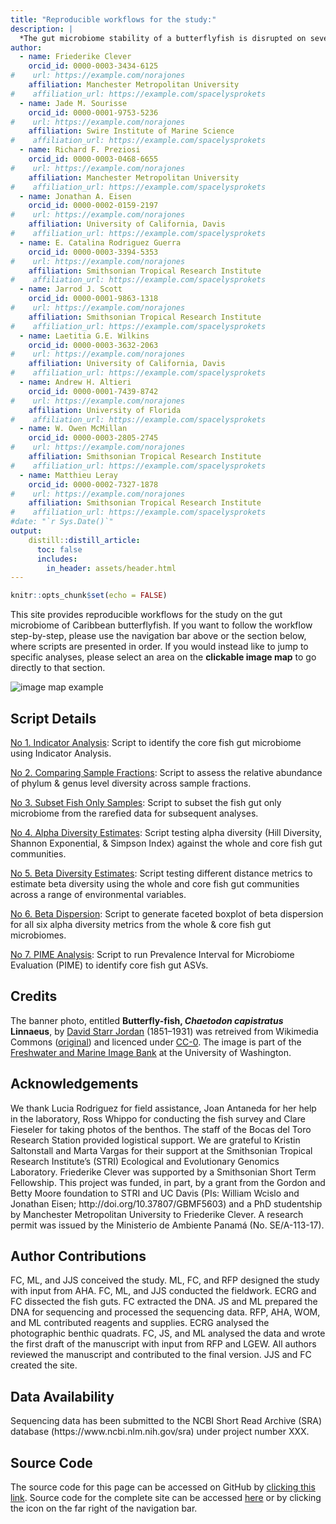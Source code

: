```yaml
---
title: "Reproducible workflows for the study:"
description: |
  *The gut microbiome stability of a butterflyfish is disrupted on severely degraded Caribbean reef habitats*.
author:
  - name: Friederike Clever
    orcid_id: 0000-0003-3434-6125
#    url: https://example.com/norajones
    affiliation: Manchester Metropolitan University
#    affiliation_url: https://example.com/spacelysprokets
  - name: Jade M. Sourisse
    orcid_id: 0000-0001-9753-5236
#    url: https://example.com/norajones
    affiliation: Swire Institute of Marine Science
#    affiliation_url: https://example.com/spacelysprokets
  - name: Richard F. Preziosi
    orcid_id: 0000-0003-0468-6655
#    url: https://example.com/norajones
    affiliation: Manchester Metropolitan University
#    affiliation_url: https://example.com/spacelysprokets
  - name: Jonathan A. Eisen
    orcid_id: 0000-0002-0159-2197
#    url: https://example.com/norajones
    affiliation: University of California, Davis
#    affiliation_url: https://example.com/spacelysprokets
  - name: E. Catalina Rodriguez Guerra
    orcid_id: 0000-0003-3394-5353
#    url: https://example.com/norajones
    affiliation: Smithsonian Tropical Research Institute
#    affiliation_url: https://example.com/spacelysprokets
  - name: Jarrod J. Scott
    orcid_id: 0000-0001-9863-1318
#    url: https://example.com/norajones
    affiliation: Smithsonian Tropical Research Institute
#    affiliation_url: https://example.com/spacelysprokets
  - name: Laetitia G.E. Wilkins
    orcid_id: 0000-0003-3632-2063
#    url: https://example.com/norajones
    affiliation: University of California, Davis
#    affiliation_url: https://example.com/spacelysprokets
  - name: Andrew H. Altieri
    orcid_id: 0000-0001-7439-8742
#    url: https://example.com/norajones
    affiliation: University of Florida
#    affiliation_url: https://example.com/spacelysprokets
  - name: W. Owen McMillan
    orcid_id: 0000-0003-2805-2745
#    url: https://example.com/norajones
    affiliation: Smithsonian Tropical Research Institute
#    affiliation_url: https://example.com/spacelysprokets
  - name: Matthieu Leray
    orcid_id: 0000-0002-7327-1878
#    url: https://example.com/norajones
    affiliation: Smithsonian Tropical Research Institute
#    affiliation_url: https://example.com/spacelysprokets
#date: "`r Sys.Date()`"
output:
    distill::distill_article:
      toc: false
      includes:
        in_header: assets/header.html
---
```


```r
knitr::opts_chunk$set(echo = FALSE)
```


This site provides reproducible workflows for the study on the gut microbiome of Caribbean butterflyfish. If you want to follow the workflow step-by-step, please use the navigation bar above or the section below, where scripts are presented in order. If you would instead like to jump to specific analyses, please select an area on the **clickable image map** to go directly to that section.

<div id="image_map">
<map name="workflow">
    <area target="_blank" alt="" title="all fish ASVs" href="wf3.html" coords="82,65,208,168" shape="rect">
    <area target="_blank" alt="" title="all ASVs" href="wf1.html#data-preparation" coords="23,12,261,65" shape="rect">
    <area target="_blank" alt="" title="all ASVs" href="wf1.html#data-preparation" coords="20,168,263,219" shape="rect">
    <area target="_blank" alt="" title="all ASVs" href="wf1.html#data-preparation" coords="23,67,80,167" shape="rect">
    <area target="_blank" alt="" title="all ASVs" href="wf1.html#data-preparation" coords="208,66,264,168" shape="rect">
    <area target="_blank" alt="" title="fish-core" href="wf1.html#run-indicator-analysis-to-identify-core-taxa" coords="94,284,197,363" shape="rect">
    <area target="_blank" alt="" title="alpha diversity all" href="wf4.html#whole-community" coords="300,76,419,105" shape="rect">
    <area target="_blank" alt="" title="beta dispersion all" href="wf6.html#beta-dispersion-plots-whole-v-core" coords="300,106,419,128" shape="rect">
    <area target="_blank" alt="" title="beta diversity all" href="wf5.html#whole-community" coords="300,131,419,156" shape="rect">
    <area target="_blank" alt="" title="alpha diversity core" href="wf4.html#core-community" coords="302,287,421,312" shape="rect">
    <area target="_blank" alt="" title="beta dispersion core" href="wf6.html#beta-dispersion-plots-whole-v-core" coords="301,314,419,337" shape="rect">
    <area target="_blank" alt="" title="beta diversity core" href="wf5.html#core-community" coords="303,339,420,365" shape="rect">
    <area target="_blank" alt="" title="PIME" href="wf7.html" coords="596,53,748,85" shape="rect">
    <area target="_blank" alt="" title="PIME" href="wf7.html" coords="596,99,748,132" shape="rect">
    <area target="_blank" alt="" title="PIME" href="wf7.html" coords="597,147,749,179" shape="rect">
    <area target="_blank" alt="" title="PIME" href="wf7.html" coords="583,11,766,51" shape="rect">
    <area target="_blank" alt="" title="PIME" href="wf7.html" coords="581,177,763,208" shape="rect">
</map>
<img src="assets/wf_map.png" alt="image map example" usemap="#workflow">
</div>


## Script Details

[No 1. Indicator Analysis](wf1.html): Script to identify the core fish gut microbiome using Indicator Analysis.

[No 2. Comparing Sample Fractions](wf2.html): Script to assess the relative abundance of phylum & genus level diversity across sample fractions.

[No 3. Subset Fish Only Samples](wf3.html): Script to subset the fish gut only microbiome from the rarefied data for subsequent analyses.

[No 4. Alpha Diversity Estimates](wf4.html): Script testing alpha diversity (Hill Diversity, Shannon Exponential, & Simpson Index) against the whole and core fish gut communities.

[No 5. Beta Diversity Estimates](wf5.html): Script testing different distance metrics to estimate beta diversity using the whole and core fish gut communities across a range of environmental variables.

[No 6. Beta Dispersion](wf6.html): Script to generate faceted boxplot of beta dispersion for all six alpha diversity metrics from the whole & core fish gut microbiomes.

[No 7. PIME Analysis](wf7.html): Script to run Prevalence Interval for Microbiome Evaluation (PIME) to identify core fish gut ASVs.



## Credits {.appendix}

The banner photo, entitled **Butterfly-fish, *Chaetodon capistratus* Linnaeus**, by [David Starr Jordan](https://en.wikipedia.org/wiki/en:David_Starr_Jordan) (1851–1931) was retreived from Wikimedia Commons ([original](https://upload.wikimedia.org/wikipedia/commons/b/b4/FMIB_52079_Butterfly-fish%2C_Chaetodon_capistratus_Linnaeus_Jamaica.jpeg)) and licenced under [CC-0](https://creativecommons.org/share-your-work/public-domain/cc0). The image is part of the [Freshwater and Marine Image Bank](https://content.lib.washington.edu/fishweb/index.html) at the University of Washington. 

## Acknowledgements {.appendix}

We thank Lucia Rodriguez for field assistance, Joan Antaneda for her help in the laboratory, Ross Whippo for conducting the fish survey and Clare Fieseler for taking photos of the benthos. The staff of the Bocas del Toro Research Station provided logistical support. We are grateful to Kristin Saltonstall and Marta Vargas for their support at the Smithsonian Tropical Research Institute’s (STRI) Ecological and Evolutionary Genomics Laboratory. Friederike Clever was supported by a Smithsonian Short Term Fellowship. This project was funded, in part, by a grant from the Gordon and Betty Moore foundation to STRI and UC Davis (PIs: William Wcislo and Jonathan Eisen; http://doi.org/10.37807/GBMF5603) and a PhD studentship by Manchester Metropolitan University to Friederike Clever. A research permit was issued by the Ministerio de Ambiente Panamá (No. SE/A-113-17).

## Author Contributions {.appendix}

FC, ML, and JJS conceived the study. ML, FC, and RFP designed the study with input from AHA. FC, ML, and JJS conducted the fieldwork. ECRG and FC dissected the fish guts. FC extracted the DNA. JS and ML prepared the DNA for sequencing and processed the sequencing data. RFP, AHA, WOM, and ML contributed reagents and supplies. ECRG analysed the photographic benthic quadrats. FC, JS, and ML analysed the data and wrote the first draft of the manuscript with input from RFP and LGEW. All authors reviewed the manuscript and contributed to the final version. JJS and FC created the site.

## Data Availability {.appendix}

Sequencing data has been submitted to the NCBI Short Read Archive (SRA) database (https://www.ncbi.nlm.nih.gov/sra) under project number XXX. 

## Source Code {.appendix}

The source code for this page can be accessed on GitHub by [clicking this link](https://github.com/bocasbiome/web/blob/master/index.Rmd). Source code for the complete site can be accessed [here](https://github.com/bocasbiome/web/) or by clicking  the icon on the far right of the navigation bar.
